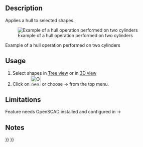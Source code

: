 <languages/>

{{Docnav
|[[OpenSCAD_MeshBoolean|Mesh Boolean]]
|[[OpenSCAD_Minkowski|Minkowski]]
|[[OpenSCAD_Workbench|OpenSCAD]]
|IconL=OpenSCAD_MeshBoolean.svg
|IconR=OpenSCAD_Minkowski.svg
|IconC=Workbench_OpenSCAD.svg
}}

<div class="mw-translate-fuzzy">
{{GuiCommand/ru
|Name=OpenSCAD Hull
|Name/ru=OpenSCAD Hull
|MenuLocation=OpenSCAD → Hull‏‎
|Workbenches=[[OpenSCAD_Workbench/ru|OpenSCAD]]
|Shortcut=none
|SeeAlso=---
}}
</div>

==Description== 

Applies a hull to selected shapes.

[[Image:Hull_example.jpg|Example of a hull operation performed on two cylinders]]

Example of a hull operation performed on two cylinders

==Usage== 

# Select shapes in [[Tree_view|Tree view]] or in [[3D_view|3D view]]
# Click on [[Image:OpenSCAD_Hull.svg|32px]] or choose {{KEY|OpenSCAD}}  →  {{KEY|[[Image:OpenSCAD_Hull.svg|32px]] Hull}} from the top menu.

==Limitations== 

Feature needs OpenSCAD installed and configured in {{KEY|Edit}}  → {{KEY|Preferences}}

==Notes==


{{Docnav
|[[OpenSCAD_MeshBoolean|Mesh Boolean]]
|[[OpenSCAD_Minkowski|Minkowski]]
|[[OpenSCAD_Workbench|OpenSCAD]]
|IconL=OpenSCAD_MeshBoolean.svg
|IconR=OpenSCAD_Minkowski.svg
|IconC=Workbench_OpenSCAD.svg
}}

{{OpenSCAD_Tools_navi{{#translation:}}}}
{{Userdocnavi{{#translation:}}}}